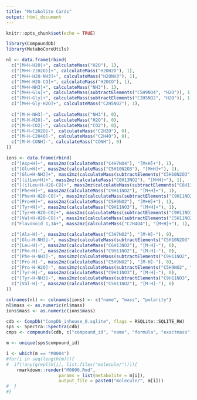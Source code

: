 ```yaml
---
title: "Metabolite Cards"
output: html_document
---
```


```r
knitr::opts_chunk$set(echo = TRUE)
```

```r
library(CompoundDb)
library(MetaboCoreUtils)
```

```r
nl <- data.frame(rbind(
  c("[M+H-H2O]+", calculateMass("H2O"), 1),
  c("[M+H-2(H2O)]+", calculateMass("H2OH2O"), 1),
  c("[M+H-H2O-NH3]+", calculateMass("H2ONH3"), 1),
  c("[M+H-H2O-CO]+", calculateMass("H2OCO"), 1),
  c("[M+H-NH3]+", calculateMass("NH3"), 1),
  c("[M+H-Glu]+", calculateMass(subtractElements("C5H9NO4", "H2O")), 1),
  c("[M+H-Gly]+", calculateMass(subtractElements("C2H5NO2", "H2O")), 1),
  c("[M+H-Gly-H2O]+", calculateMass("C2H5NO2"), 1),
  
  c("[M-H-NH3]-", calculateMass("NH3"), 0),
  c("[M-H-H2O]-", calculateMass("H2O"), 0),
  c("[M-H-CO2]-", calculateMass("CO2"), 0),
  c("[M-H-C2H2O]-", calculateMass("C2H2O"), 0),
  c("[M-H-C2H4O]-", calculateMass("C2H4O"), 0),
  c("[M-H-CONH]-", calculateMass("CONH"), 0)
))

ions <- data.frame(rbind(
  c("[Asp+H]+", mass2mz(calculateMass("C4H7NO4"), "[M+H]+"), 1),
  c("[Glu+H]+", mass2mz(calculateMass("C5H10N2O3"), "[M+H]+"), 1),
  c("[Glu+H-NH3]+", mass2mz(calculateMass(subtractElements("C5H10N2O3", "NH3")), "[M+H]+"), 1),
  c("[(i)Leu+H]+", mass2mz(calculateMass("C6H13NO2"), "[M+H]+"), 1),
  c("[(i)Leu+H-H2O-CO]+", mass2mz(calculateMass(subtractElements("C6H13NO2", "H2OCO")), "[M+H]+"), 1),
  c("[Phe+H]+", mass2mz(calculateMass("C9H11NO2"), "[M+H]+"), 1),
  c("[Phe+H-H2O-CO]+", mass2mz(calculateMass(subtractElements("C9H11NO2", "H2OCO")), "[M+H]+"), 1),
  c("[Pro+H]+", mass2mz(calculateMass("C5H9NO2"), "[M+H]+"), 1),
  c("[Tyr+H]+", mass2mz(calculateMass("C9H11NO3"), "[M+H]+"), 1),
  c("[Tyr+H-H2O-CO]+", mass2mz(calculateMass(subtractElements("C9H11NO3", "H2OCO")), "[M+H]+"), 1),
  c("[Val+H-H2O-CO]+", mass2mz(calculateMass(subtractElements("C5H11NO2", "H2OCO")), "[M+H]+"), 1),
  c("Flavonoid 1,3A+", mass2mz(calculateMass("C7H4O4"), "[M+H]+"), 1),
  
  c("[Ala-H]-", mass2mz(calculateMass("C3H7NO2"), "[M-H]-"), 0),
  c("[Glu-H-NH3]-", mass2mz(calculateMass(subtractElements("C5H10N2O3", "NH3")), "[M-H]-"), 0),
  c("[Leu-H]-", mass2mz(calculateMass("C6H13NO2"), "[M-H]-"), 0),
  c("[Phe-H]-", mass2mz(calculateMass("C9H11NO2"), "[M-H]-"), 0),
  c("[Phe-H-NH3]-", mass2mz(calculateMass(subtractElements("C9H11NO2", "NH3")), "[M-H]-"), 0),
  c("[Pro-H]-", mass2mz(calculateMass("C5H9NO2"), "[M-H]-"), 0),
  c("[Pro-H-H2O]-", mass2mz(calculateMass(subtractElements("C5H9NO2", "H2O")), "[M-H]-"), 0),
  c("[Tyr-H]-", mass2mz(calculateMass("C9H11NO3"), "[M-H]-"), 0),
  c("[Tyr-H-NH3]-", mass2mz(calculateMass(subtractElements("C9H11NO3", "NH3")), "[M-H]-"), 0),
  c("[Val-H]-", mass2mz(calculateMass("C5H11NO2"), "[M-H]-"), 0)
))

colnames(nl) <- colnames(ions) <- c("name", "mass", "polarity")
nl$mass <- as.numeric(nl$mass)
ions$mass <- as.numeric(ions$mass)
```

```r
cdb <- CompDb("CompDb_inhouse_0.sqlite", flags = RSQLite::SQLITE_RW)
sps <- Spectra::Spectra(cdb)
cmps <- compounds(cdb, c("compound_id", "name", "formula", "exactmass"))

m <- unique(sps$compound_id)

i <- which(m == "M0004")
#for(i in seq(length(m))){
#  if(!any(grepl(m[i], list.files("molecule/")))){
    rmarkdown::render("M0000.Rmd", 
                    params = list(metabolite = m[i]),
                    output_file = paste0("molecule/", m[i]))
#  }
#}
```

